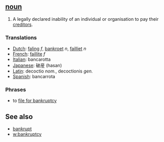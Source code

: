 ==[[noun]]==

#A legally declared inability of an individual or organisation to pay their [[creditor]]s. 

===Translations===
*[[Dutch]]: [[faling]] ''f'', [[bankroet]] ''n'', [[failliet]] ''n''
*[[French]]: [[faillite]] ''f''
*[[Italian]]: bancarotta
*[[Japanese]]: 破産 (hasan)
*[[Latin]]: decoctio ''nom.'', decoctionis ''gen.''
*[[Spanish]]: bancarrota

===Phrases===
*to [[file for bankruptcy]]

==See also==

*[[bankrupt]]
*[[w:bankruptcy]]